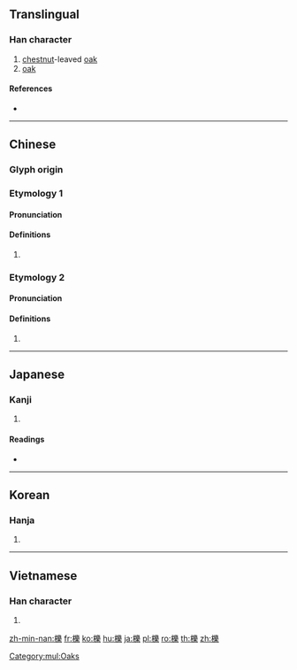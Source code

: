 {{character info/new}}
{{also|栎}}
==Translingual==

===Han character===
{{Han char|rn=75|rad=木|as=15|sn=19|four=42994|canj=DVID|ids=⿰木樂}}

# [[chestnut]]-leaved [[oak]]
# [[oak]]

====References====
* {{Han ref|kx=0560.300|dkj=15823|dj=0949.270|hdz=21314.090|uh=6ADF|ud=27359|bh=F252|bd=62034}}

[[Category:mul:Oaks]]

----

==Chinese==

===Glyph origin===
{{Han etym}}

===Etymology 1===
{{zh-forms|s=栎}}

====Pronunciation====
{{zh-pron
|m=lì
|c=lik1
|mn=le̍k/lo̍k
|mc=2
|oc=
|cat=
}}
{{attention|och|Old Chinese needs to be distributed}}

====Definitions====
{{zh-hanzi}}

# {{rfdef|zh}}

===Etymology 2===
{{zh-forms|s=栎|alt=㰛}}

====Pronunciation====
{{zh-pron
|m=yuè
|mc=1
|oc=
|cat=
}}

====Definitions====
{{zh-hanzi}}

# {{rfdef|zh}}

----

==Japanese==

===Kanji===
{{ja-kanji|grade=|rs=木15}}

# {{defn|lang=ja|sort=木15}}

====Readings====
* {{ja-readings|on=[[れき]] (reki), [[ろう]] (rō)|kun=[[くぬぎ]] (kunugi)}}

----

==Korean==

===Hanja===
{{ko-hanja|hangeul=[[력]]>[[역]]|eumhun=|rv=ryeok>yeok|mr=ryŏk>yŏk|y=lyek>yek}}

# {{defn|lang=ko|sort=木15}}

----

==Vietnamese==

===Han character===
{{vi-readings|rs=木15| hanviet = lác}}

# {{defn|lang=vi|sort=木15}}

[[zh-min-nan:櫟]]
[[fr:櫟]]
[[ko:櫟]]
[[hu:櫟]]
[[ja:櫟]]
[[pl:櫟]]
[[ro:櫟]]
[[th:櫟]]
[[zh:櫟]]